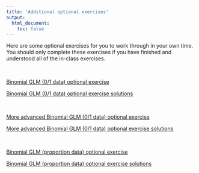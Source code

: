```yaml
---
title: 'Additional optional exercises'
output: 
  html_document:
    toc: false
---
```


Here are some optional exercises for you to work through in your own time. You should only complete these exercises if you have finished and understood all of the in-class exercises. 


\  

[Binomial GLM (0/1 data) optional exercise](GLM_2_Optional_Binomial_Dolphins_exercise.html)

[Binomial GLM (0/1 data) optional exercise solutions](GLM_2_Optional_Binomial_Dolphins_exercise_solutions.html)

\  

[More advanced Binomial GLM (0/1 data) optional exercise](GLM_2_Optional_Dolphins_extension.html)

[More advanced Binomial GLM (0/1 data) optional exercise solutions](GLM_2_Optional_Dolphins_extension_solutions.html)

\  

[Binomial GLM (proportion data) optional exercise](GLM_3_BinomialProportions_exercise.html)

[Binomial GLM (proportion data) optional exercise solutions](GLM_3_BinomialProportions_exercise_solutions.html)





